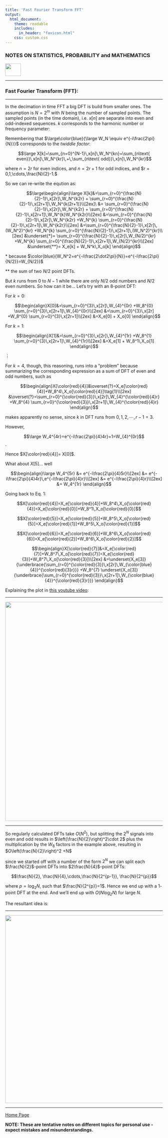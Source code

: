 ```yaml
---
title: 'Fast Fourier Transform FFT'
output: 
  html_document:
    theme: readable
    includes:
      in_header: "favicon.html" 
    css: custom.css
---
```



### **NOTES ON STATISTICS, PROBABILITY and MATHEMATICS**

<a href="http://rinterested.github.io/statistics/index.html">
<img HEIGHT="40" WIDTH="50" src="logo.PNG"></a>

---

### Fast Fourier Transform (FFT):

---


In the decimation in time FFT a big DFT is build from smaller ones. The assumption is $N = 2^m$ with $N$ being the number of sampled points. The sampled points (in the time domain), i.e. $x[n]$ are separate into even and odd-indexed sequences. $k$ corresponds to the harmonic number or frequency parameter:

Remembering that $\large\color{blue}{\large W_N \equiv e^{-i\frac{2\pi}{N}}}$ corresponds to the *twiddle factor*:


$$\large X[k]=\sum_{n=0}^{N-1}\,x[n]\,W_N^{kn}=\sum_{n\text{ even}}\,x[n]\,W_N^{kr}\,+\,\sum_{n\text{ odd}}\,x[n]\,W_N^{kr}$$

where $n = 2r$ for even indices, and $n = 2r +1$ for odd indices, and $r = 0,1,\cdots,\frac{N}{2}-1.$

So we can re-write the eqution as:

$$\large\begin{align}\large X[k]&=\sum_{r=0}^{\frac{N}{2}-1}\,x[2r]\,W_N^{k2r} + \sum_{r=0}^{\frac{N}{2}-1}\,x[2r+1]\,W_N^{k(2r+1)}\\[2ex]\
&= \sum_{r=0}^{\frac{N}{2}-1}\,x[2r]\,W_N^{k2r} + \sum_{r=0}^{\frac{N}{2}-1}\,x[2r+1]\,W_N^{k}W_N^{k2r}\\[2ex]
&=\sum_{r=0}^{\frac{N}{2}-1}\,x[2r]\,W_N^{k2r} +W_N^{k} \sum_{r=0}^{\frac{N}{2}-1}\,x[2r+1]\,W_N^{k2r}\\[2ex]
&=\sum_{r=0}^{\frac{N}{2}-1}\,x[2r]\,(W_N^2)^{kr} +W_N^{k} \sum_{r=0}^{\frac{N}{2}-1}\,x[2r+1]\,(W_N^2)^{kr}\\[2ex]
&\underset{*}= \sum_{r=0}^{\frac{N}{2}-1}\,x[2r]\,W_{N/2}^{kr} +W_N^{k} \sum_{r=0}^{\frac{N}{2}-1}\,x[2r+1]\,W_{N/2}^{kr}\\[2ex]
&\underset{**}= X_e[k] + W_N^k\,X_o[k]
\end{align}$$


$*$ because $\color{blue}{W_N^2=e^{-i\frac{2\dot2\pi}{N}}=e^{-i\frac{2\pi}{N/2}}=W_{N/2}}$

$**$ the sum of two $N/2$ point DFTs.

But $k$ runs from 0 to $N-1$ while there are only $N/2$ odd numbers and $N/2$ even numbers. So how can it be... Let's try with an $8$-point DFT:

For $k=0$:

$$\begin{align}X[0]&=\sum_{r=0}^{3}\,x[2r]\,W_{4}^{0r} +W_8^{0} \sum_{r=0}^{3}\,x[2r+1]\,W_{4}^{0r}\\[2ex]
&=\sum_{r=0}^{3}\,x[2r] +W_8^{0} \sum_{r=0}^{3}\,x[2r+1]\\[2ex]
&=X_e[0] + X_o[0]
\end{align}$$

For $k=1$:

$$\begin{align}X[1]&=\sum_{r=0}^{3}\,x[2r]\,W_{4}^{1r} +W_8^{1} \sum_{r=0}^{3}\,x[2r+1]\,W_{4}^{1r}\\[2ex]
&=X_e[1] + W_8^1\,X_o[1]
\end{align}$$

$\vdots$

For $k = 4$, though, this reasoning, runs into a "problem" because summarizing the corresponding expression as a sum of DFT of even and odd numbers, such as 

$$\begin{align}X[\color{red}{4}]&\overset{?}=X_e[\color{red}{4}]+W_8^4\,X_o[\color{red}{4}]\tag{1}\\[2ex]
&\overset{?}=\sum_{r=0}^{\color{red}{3}}\,x[2r]\,W_{4}^{\color{red}{4}r} +W_8^{4} \sum_{r=0}^{\color{red}{3}}\,x[2r+1]\,W_{4}^{\color{red}{4}r}
\end{align}$$

makes apparently no sense, since $k$ in DFT runs from $0,1,2,\cdots,r-1=3$. 

However,

$$\large W_4^{4r}=e^{-i\frac{2\pi}{4}4r}=1=W_{4}^{0r}$$.

Hence $X[\color{red}{4}]= X[0]$.

What about $X[5]$... well 

$$\begin{align}\large W_4^{5r}
&= e^{-i\frac{2\pi}{4}5r}\\[2ex]
&= e^{-i\frac{2\pi}{4}4r}\,e^{-i\frac{2\pi}{4}r}\\[2ex]
&= e^{-i\frac{2\pi}{4}r}\\[2ex]
&= W_4^{1r}
\end{align}$$

Going back to Eq. $1$:

$$X[\color{red}{4}]=X_e[\color{red}{4}]+W_8^4\,X_o[\color{red}{4}]=X_e[\color{red}{0}]+W_8^1\,X_o[\color{red}{0}]$$


$$X[\color{red}{5}]=X_e[\color{red}{5}]+W_8^5\,X_o[\color{red}{5}]=X_e[\color{red}{1}]+W_8^5\,X_o[\color{red}{1}]$$

$$X[\color{red}{6}]=X_e[\color{red}{6}]+W_8^6\,X_o[\color{red}{6}]=X_e[\color{red}{2}]+W_8^6\,X_o[\color{red}{2}]$$


$$\begin{align}X[\color{red}{7}]&=X_e[\color{red}{7}]+W_8^7\,X_o[\color{red}{7}]=X_e[\color{red}{3}]+W_8^7\,X_o[\color{red}{3}]\\[2ex]
&=\underset{X_e[3]}{\underbrace{\sum_{r=0}^{\color{red}{3}}\,x[2r]\,W_{\color{blue}{4}}^{\color{red}{3}r}}} +W_8^{7} \underset{X_o[3]}{\underbrace{\sum_{r=0}^{\color{red}{3}}\,x[2r+1]\,W_{\color{blue}{4}}^{\color{red}{3}r}}}
\end{align}$$

Explaining the plot in [this youtube video](https://youtu.be/EsJGuI7e_ZQ):

---


<img width =700 src ="https://cloud.githubusercontent.com/assets/9312897/24812280/6fa4f69a-1b97-11e7-9938-a8aba314c69b.png">

---

So regularly calculated DFTs take $O( N^2)$, but splitting the $2^N$ signals into even and odd results in $\left(\frac{N}{2}\right)^2\cdot 2$ plus the multiplication by the $W_8$ factors in the example above, resulting in $O\left(\frac{N}{2}\right)^2 +N$

since we started off with a number of the form $2^N$ we can split each $\frac{N}{2}$-point DFTs into $2\frac{N}{4}$-point DFTs:

$$\frac{N}{2}, \frac{N}{4},\cdots,\frac{N}{2^{p-1}}, \frac{N}{2^{p}}$$

where $p = \log_2 N$, such that $\frac{N}{2^{p}}=1$. Hence we end up with a $1$-point DFT at the end. And we'll end up with $O(N\log_2 N)$ for large $N$.

The resultant idea is:

---

<img width=600 src="https://cloud.githubusercontent.com/assets/9312897/24815310/b0baee22-1ba2-11e7-8032-4c922550641c.png">


---
<a href="http://rinterested.github.io/statistics/index.html">Home Page</a>

**NOTE: These are tentative notes on different topics for personal use - expect mistakes and misunderstandings.**
